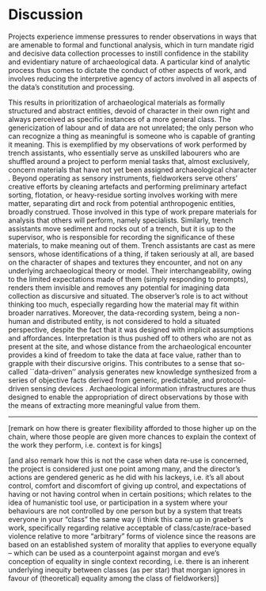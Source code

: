# Discussion


Projects experience immense pressures to render observations in ways that are amenable to formal and functional analysis, which in turn mandate rigid and decisive data collection processes to instill confidence in the stability and evidentiary nature of archaeological data.\textsuperscript{\ref{A176}, \ref{A89}}
A particular kind of analytic process thus comes to dictate the conduct of other aspects of work, and involves reducing the interpretive agency of actors involved in all aspects of the data's constitution and processing.

This results in prioritization of archaeological materials as formally structured and abstract entities, devoid of character in their own right and always perceived as specific instances of a more general class.
The genericization of labour and of data are not unrelated; the only person who can recognize a thing as meaningful is someone who is capable of granting it meaning.
This is exemplified by my observations of work performed by trench assistants, who essentially serve as unskilled labourers who are shuffled around a project to perform menial tasks that, almost exclusively, concern materials that have not yet been assigned archaeological character \parencite[]{batistinreviewa}.
Beyond operating as sensory instruments, fieldworkers serve others' creative efforts by cleaning artefacts and performing preliminary artefact sorting, flotation, or heavy-residue sorting involves working with mere matter, separating dirt and rock from potential anthropogenic entities, broadly construed.
Those involved in this type of work prepare materials for analysis that others will perform, namely specialists.
Similarly, trench assistants move sediment and rocks out of a trench, but it is up to the supervisor, who is responsible for recording the significance of these materials, to make meaning out of them.
Trench assistants are cast as mere sensors, whose identifications of a thing, if taken seriously at all, are based on the character of shapes and textures they encounter, and not on any underlying archaeological theory or model.
Their interchangeability, owing to the limited expectations made of them (simply responding to prompts), renders them invisible and removes any potential for imagining data collection as discursive and situated.
The observer's role is to act without thinking too much, especially regarding how the material may fit within broader narratives.
Moreover, the data-recording system, being a non-human and distributed entity, is not considered to hold a situated perspective, despite the fact that it was designed with implicit assumptions and affordances.
Interpretation is thus pushed off to others who are not as present at the site, and whose distance from the archaeological encounter provides a kind of freedom to take the data at face value, rather than to grapple with their discursive origins.
This contributes to a sense that so-called ``data-driven'' analysis generates new knowledge synthesized from a series of objective facts derived from generic, predictable, and protocol-driven sensing devices \parencite[cf.][]{huggett2022}.
Archaeological information infrastructures are thus designed to enable the appropriation of direct observations by those with the means of extracting more meaningful value from them.

---

[remark on how there is greater flexibility afforded to those higher up on the chain, where those people are given more chances to explain the context of the work they perform, i.e. context is for kings]

[and also remark how this is not the case when data re-use is concerned, the project is considered just one point among many, and the director's actions are gendered generic as he did with his lackeys, i.e. it's all about control, comfort and discomfort of giving up control, and expectations of having or not having control when in certain positions; which relates to the idea of humanistic tool use, or participation in a system where your behaviours are not controlled by one person but by a system that treats everyone in your "class" the same way (i think this came up in graeber's work, specifically regarding relative acceptable of class/caste/race-based violence relative to more "arbitrary" forms of violence since the reasons are based on an established system of morality that applies to everyone equally -- which can be used as a counterpoint against morgan and eve's conception of equality in single context recording, i.e. there is an inherent underlying inequity between classes (as per star) that morgan ignores in favour of (theoretical) equality among the class of fieldworkers)]